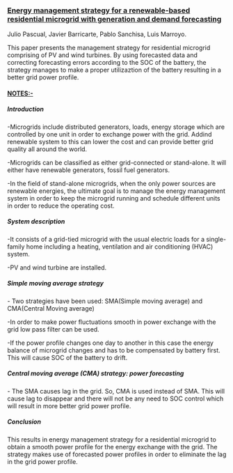 ===[http://www.sciencedirect.com/science/article/pii/S0306261915009733 Energy management strategy for a renewable-based residential microgrid with generation and demand forecasting]===
Julio Pascual, Javier Barricarte, Pablo Sanchisa, Luis Marroyo.


This paper presents the management strategy for residential microgrid comprising of PV and wind turbines. By using forecasted data and correcting forecasting errors according to the SOC of the battery, the strategy manages to make a proper utilizaztion of the battery resulting in a better grid power profile.

===='''NOTES:-'''====

====='''Introduction'''=====

-Microgrids include distributed generators, loads, energy storage which are controlled by one unit in order to exchange power with the grid. Addind renewable system to this can lower the cost and can provide better grid quality all around the world. 

-Microgrids can be classified as either grid-connected or stand-alone. It will either have renewable generators, fossil fuel generators. 

-In the field of stand-alone microgrids, when the only power sources are renewable energies, the ultimate goal is to manage the energy management system in order to keep the microgrid running and schedule different units in order to reduce the operating cost.


====='''System description'''=====

-It consists of a grid-tied microgrid with the usual electric loads for a single-family home including a heating, ventilation and air conditioning (HVAC) system. 

-PV and wind turbine are installed.

====='''Simple moving average strategy'''=====

- Two strategies have been used: SMA(Simple moving average) and CMA(Central Moving average)  

-In order to make power fluctuations smooth in power exchange with the grid low pass filter can be used.

-If the power profile changes one day to another in this case the energy balance of microgrid changes and has to be compensated by battery first. This will cause SOC of the battery to drift.

====='''Central moving average (CMA) strategy: power forecasting'''=====

- The SMA causes lag in the grid. So, CMA is used instead of SMA. This will cause lag to disappear and there will not be any need to SOC control which will result in more better grid power profile.

====='''Conclusion'''=====

This results in energy management strategy for a residential microgrid to obtain a smooth power profile for the energy exchange with the grid. The  strategy makes use of forecasted power profiles in order to eliminate the lag in the grid power profile.